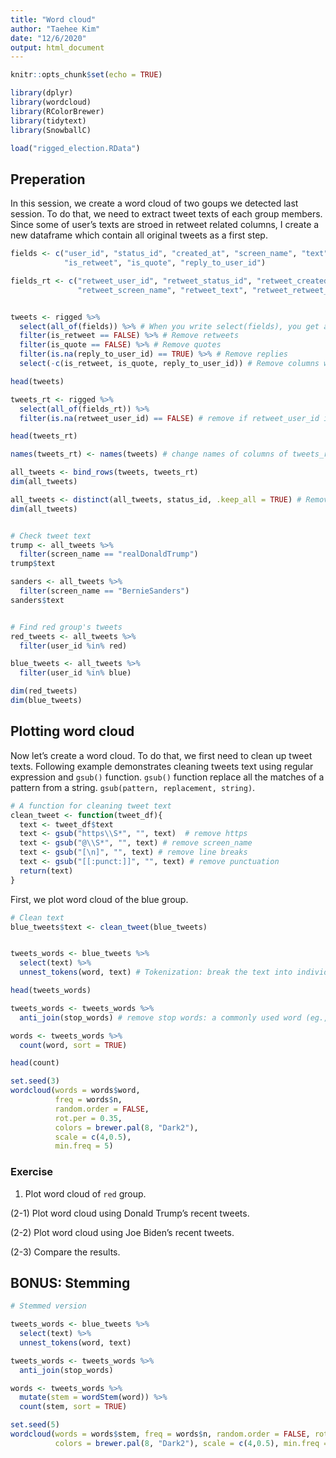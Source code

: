 ```yaml
---
title: "Word cloud"
author: "Taehee Kim"
date: "12/6/2020"
output: html_document
---
```


```r
knitr::opts_chunk$set(echo = TRUE)
```

```r
library(dplyr)
library(wordcloud)
library(RColorBrewer)
library(tidytext)
library(SnowballC)

load("rigged_election.RData")
```

## Preperation
In this session, we create a word cloud of two goups we detected last session. To do that, we need to extract tweet texts of each group members. Since some of user's texts are stroed in retweet related columns, I create a new dataframe which contain all original tweets as a first step. 

```r


fields <- c("user_id", "status_id", "created_at", "screen_name", "text", "retweet_count", 
            "is_retweet", "is_quote", "reply_to_user_id")

fields_rt <- c("retweet_user_id", "retweet_status_id", "retweet_created_at", 
               "retweet_screen_name", "retweet_text", "retweet_retweet_count")


tweets <- rigged %>%
  select(all_of(fields)) %>% # When you write select(fields), you get a warning message.
  filter(is_retweet == FALSE) %>% # Remove retweets
  filter(is_quote == FALSE) %>% # Remove quotes
  filter(is.na(reply_to_user_id) == TRUE) %>% # Remove replies
  select(-c(is_retweet, is_quote, reply_to_user_id)) # Remove columns we don't need anymore

head(tweets)

tweets_rt <- rigged %>%
  select(all_of(fields_rt)) %>%
  filter(is.na(retweet_user_id) == FALSE) # remove if retweet_user_id is NA

head(tweets_rt)

names(tweets_rt) <- names(tweets) # change names of columns of tweets_rt to bind two data.frame.

all_tweets <- bind_rows(tweets, tweets_rt)
dim(all_tweets)

all_tweets <- distinct(all_tweets, status_id, .keep_all = TRUE) # Remove duplicated ones.
dim(all_tweets)


# Check tweet text
trump <- all_tweets %>%
  filter(screen_name == "realDonaldTrump")
trump$text

sanders <- all_tweets %>%
  filter(screen_name == "BernieSanders")
sanders$text


# Find red group's tweets
red_tweets <- all_tweets %>%
  filter(user_id %in% red)

blue_tweets <- all_tweets %>%
  filter(user_id %in% blue)

dim(red_tweets)
dim(blue_tweets)

```

## Plotting word cloud
Now let's create a word cloud. To do that, we first need to clean up tweet texts. Following example demonstrates cleaning tweets text using regular expression and `gsub()` function. `gsub()` function replace all the matches of a pattern from a string. `gsub(pattern, replacement, string)`.

```r

# A function for cleaning tweet text
clean_tweet <- function(tweet_df){
  text <- tweet_df$text
  text <- gsub("https\\S*", "", text)  # remove https
  text <- gsub("@\\S*", "", text) # remove screen_name
  text <- gsub("[\n]", "", text) # remove line breaks
  text <- gsub("[[:punct:]]", "", text) # remove punctuation
  return(text)
}

```


First, we plot word cloud of the blue group.
```r
# Clean text
blue_tweets$text <- clean_tweet(blue_tweets)


tweets_words <- blue_tweets %>%
  select(text) %>%
  unnest_tokens(word, text) # Tokenization: break the text into individual tokens

head(tweets_words)

tweets_words <- tweets_words %>%
  anti_join(stop_words) # remove stop words: a commonly used word (eg., a, the, that) that does not give us much information 

words <- tweets_words %>%
  count(word, sort = TRUE)

head(count)

set.seed(3)
wordcloud(words = words$word, 
          freq = words$n, 
          random.order = FALSE, 
          rot.per = 0.35,
          colors = brewer.pal(8, "Dark2"), 
          scale = c(4,0.5), 
          min.freq = 5)
```

### Exercise
(1) Plot word cloud of `red` group.

(2-1) Plot word cloud using Donald Trump's recent tweets.

(2-2) Plot word cloud using Joe Biden's recent tweets.

(2-3) Compare the results.

## BONUS: Stemming
```r
# Stemmed version

tweets_words <- blue_tweets %>%
  select(text) %>%
  unnest_tokens(word, text)

tweets_words <- tweets_words %>%
  anti_join(stop_words)

words <- tweets_words %>%
  mutate(stem = wordStem(word)) %>%
  count(stem, sort = TRUE)

set.seed(5)
wordcloud(words = words$stem, freq = words$n, random.order = FALSE, rot.per = 0.35,
          colors = brewer.pal(8, "Dark2"), scale = c(4,0.5), min.freq = 5)

```

